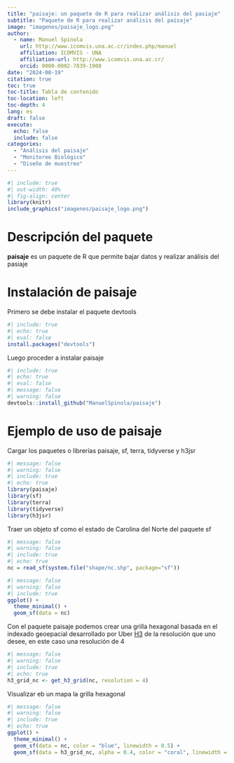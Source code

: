 ```yaml
---
title: "paisaje: un paquete de R para realizar análisis del pasiaje"
subtitle: "Paquete de R para realizar análisis del paisaje"
image: "imagenes/paisaje_logo.png"
author:
  - name: Manuel Spínola
    url: http://www.icomvis.una.ac.cr/index.php/manuel
    affiliation: ICOMVIS - UNA
    affiliation-url: http://www.icomvis.una.ac.cr/
    orcid: 0000-0002-7839-1908
date: "2024-08-19"
citation: true
toc: true
toc-title: Tabla de contenido
toc-location: left
toc-depth: 4
lang: es
draft: false
execute: 
  echo: false
  include: false
categories:
  - "Análisis del paisaje"
  - "Monitoreo Biológico"
  - "Diseño de muestreo"
---
```


```r
#| include: true
#| out-width: 40%
#| fig-align: center
library(knitr)
include_graphics("imagenes/paisaje_logo.png")
```

# Descripción del paquete

**paisaje** es un paquete de R que permite bajar datos y realizar análisis del pasiaje

# Instalación de **paisaje**

Primero se debe instalar el paquete devtools

```r
#| include: true
#| echo: true
#| eval: false
install.packages("devtools")
```

Luego proceder a instalar paisaje

```r
#| include: true
#| echo: true
#| eval: false
#| message: false
#| warning: false
devtools::install_github("ManuelSpinola/paisaje")
```

# Ejemplo de uso de **paisaje**

Cargar los paquetes o librerías paisaje, sf, terra, tidyverse y h3jsr

```r
#| message: false
#| warning: false
#| include: true
#| echo: true
library(paisaje)
library(sf)
library(terra)
library(tidyverse)
library(h3jsr)
```

Traer un objeto sf como el estado de Carolina del Norte del paquete sf

```r
#| message: false
#| warning: false
#| include: true
#| echo: true
nc = read_sf(system.file("shape/nc.shp", package="sf"))
```

```r
#| message: false
#| warning: false
#| include: true
ggplot() +
  theme_minimal() +
  geom_sf(data = nc)
```

Con el paquete paisaje podemos crear una grilla hexagonal basada en el indexado geoepacial desarrollado por Uber [H3](https://h3geo.org/) de la resolución que uno desee, en este caso una resolución de 4

```r
#| message: false
#| warning: false
#| include: true
#| echo: true
h3_grid_nc <- get_h3_grid(nc, resolution = 4)
```

Visualizar eb un mapa la grilla hexagonal

```r
#| message: false
#| warning: false
#| include: true
#| echo: true
ggplot() +
  theme_minimal() +
  geom_sf(data = nc, color = "blue", linewidth = 0.5) +
  geom_sf(data = h3_grid_nc, alpha = 0.4, color = "coral", linewidth = 0.5)
```
